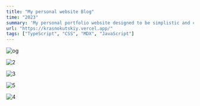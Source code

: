 ```yaml
---
title: "My personal website Blog"
time: "2023"
summary: 'My personal portfolio website designed to be simplistic and clean while including features like MDX blog posts with view counts, a dark mode toggle, gear list, an about page, and more.'
url: "https://krasnokutskiy.vercel.app/"
tags: ["TypeScript", "CSS", "MDX", "JavaScript"]
---
```



<Image 
  src="/projects/medium/og.png"
  alt="og"
  width={2267}
  height={1280}
/>

<Image 
  src="/projects/medium/phones.png"
  alt="2"
  width={3062}
  height={2042}
  caption="Mobile view, featuring detail view of a blog post, list view of blog posts, a seamless contact form, and a page to showcase gear."
/>

<Image 
  src="/projects/medium/tablet.png"
  alt="3"
  width={2267}
  height={1280}
  caption="Blog posts quickly transform to fit the screen size. Then the inscription Menu+ is displayed, when clicked, the navigation panel opens. "
/>

<Image 
  src="/projects/medium/dark computer.png"
  alt="5"
  width={5412}
  height={3246}
  caption="Application uses preferred system theme."
/>

<Image 
  src="/projects/medium/light computer.png"
  alt="4"
  width={5412}
  height={3246}
  caption="Or can be manually set to light or dark mode."
/>
